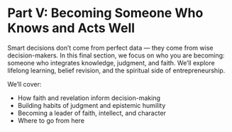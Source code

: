 # Part V: Becoming Someone Who Knows and Acts Well {.unnumbered}

Smart decisions don’t come from perfect data — they come from wise decision-makers. In this final section, we focus on who you are becoming: someone who integrates knowledge, judgment, and faith. We’ll explore lifelong learning, belief revision, and the spiritual side of entrepreneurship.

We’ll cover:

- How faith and revelation inform decision-making
- Building habits of judgment and epistemic humility
- Becoming a leader of faith, intellect, and character
- Where to go from here